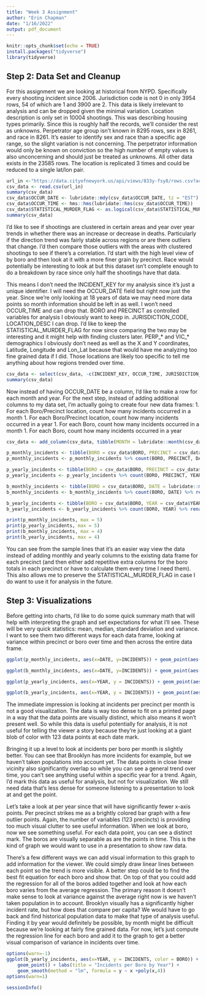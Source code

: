 ```yaml
---
title: "Week 3 Assignment"
author: "Erin Chapman"
date: "1/16/2022"
output: pdf_document
---
```


```r
knitr::opts_chunk$set(echo = TRUE)
install.packages("tidyverse")
library(tidyverse)
```

## Step 2: Data Set and Cleanup
For this assignment we are looking at historical from NYPD. Specifically every shooting incident since 2006. Jurisdiction code is not 0 in only 3954 rows, 54 of which are 1 and 3900 are 2. This data is likely irrelevant to analysis and can be dropped given the minimal variation. Location description is only set in 10004 shootings. This was describing housing types primarily. Since this is roughly half the records, we'll consider the rest as unknowns. Perpetrator age group isn't known in 8295 rows, sex in 8261, and race in 8261. It's easier to identify sex and race than a specific age range, so the slight variation is not concerning. The perpetrator information would only be known on conviction so the high number of empty values is also unconcerning and should just be treated as unknowns. All other data exists in the 23585 rows. The location is replicated 3 times and could be reduced to a single lat/lon pair.

```r
url_in <-"https://data.cityofnewyork.us/api/views/833y-fsy8/rows.csv?accessType=DOWNLOAD"
csv_data <- read.csv(url_in)
summary(csv_data)
csv_data$OCCUR_DATE <- lubridate::mdy(csv_data$OCCUR_DATE, tz = "EST")
csv_data$OCCUR_TIME <- hms::hms(lubridate::hms(csv_data$OCCUR_TIME))
csv_data$STATISTICAL_MURDER_FLAG <- as.logical(csv_data$STATISTICAL_MURDER_FLAG)
summary(csv_data)
```

I'd like to see if shootings are clustered in certain areas and year over year trends in whether there was an increase or decrease in deaths. Particularly if the direction trend was fairly stable across regions or are there outliers that change. I'd then compare those outliers with the areas with clustered shootings to see if there's a correlation. I'd start with the high level view of by boro and then look at it with a more finer grain by precinct. Race would potentially be interesting to look at but this dataset isn't complete enough to do a breakdown by race since only half the shootings have that data.

This means I don't need the INCIDENT_KEY for my analysis since it's just a unique identifier. I will need the OCCUR_DATE field but right now just the year. Since we're only looking at 18 years of data we may need more data points so month information should be left in as well. I won't need OCCUR_TIME and can drop that. BORO and PRECINCT as controlled variables for analysis I obviously want to keep in. JURISDICTION_CODE, LOCATION_DESC I can drop. I'd like to keep the STATISTICAL_MURDER_FLAG for now since comparing the two may be interesting and it might help with finding clusters later. PERP_* and VIC_* demographics I obviously don't need as well as the X and Y coordinates, Latitude, Longitude and Lon_Lat because that would have me analyzing too fine grained data if I did. Those locations are likely too specific to tell me anything about how regions trended over time.

```r
csv_data <- select(csv_data, -c(INCIDENT_KEY, OCCUR_TIME, JURISDICTION_CODE, LOCATION_DESC, PERP_AGE_GROUP, PERP_SEX, PERP_RACE, VIC_AGE_GROUP, VIC_SEX, VIC_RACE, X_COORD_CD, Y_COORD_CD, Latitude, Longitude, Lon_Lat))
summary(csv_data)
```

Now instead of having OCCUR_DATE be a column, I'd like to make a row for each month and year. For the next step, instead of adding additional columns to my data set, I'm actually going to create four new data frames:
1. For each Boro/Precinct location, count how many incidents occurred in a month
1. For each Boro/Precinct location, count how many incidents occurred in a year
1. For each Boro, count how many incidents occurred in a month
1. For each Boro, count how many incidents occurred in a year

```r
csv_data <- add_column(csv_data, tibble(MONTH = lubridate::month(csv_data$OCCUR_DATE), YEAR = lubridate::year(csv_data$OCCUR_DATE))) %>%select(-c(OCCUR_DATE))

p_monthly_incidents <- tibble(BORO = csv_data$BORO, PRECINCT = csv_data$PRECINCT, DATE = lubridate::make_date(csv_data$YEAR, csv_data$MONTH))
p_monthly_incidents <- p_monthly_incidents %>% count(BORO, PRECINCT, DATE) %>% rename(INCIDENTS = n)

p_yearly_incidents <- tibble(BORO = csv_data$BORO, PRECINCT = csv_data$PRECINCT, YEAR = csv_data$YEAR)
p_yearly_incidents <- p_yearly_incidents %>% count(BORO, PRECINCT, YEAR) %>% rename(INCIDENTS = n)

b_monthly_incidents <- tibble(BORO = csv_data$BORO, DATE = lubridate::make_date(csv_data$YEAR, csv_data$MONTH))
b_monthly_incidents <- b_monthly_incidents %>% count(BORO, DATE) %>% rename(INCIDENTS = n)

b_yearly_incidents <- tibble(BORO = csv_data$BORO, YEAR = csv_data$YEAR)
b_yearly_incidents <- b_yearly_incidents %>% count(BORO, YEAR) %>% rename(INCIDENTS = n)

print(p_monthly_incidents, max = 5)
print(p_yearly_incidents, max = 5)
print(b_monthly_incidents, max = 4)
print(b_yearly_incidents, max = 4)
```

You can see from the sample lines that it's an easier way view the data instead of adding monthly and yearly columns to the existing data frame for each precinct (and then either add repetitive extra columns for the boro totals in each precinct or have to calculate them every time I need them). This also allows me to preserve the STATISTICAL_MURDER_FLAG in case I do want to use it for analysis in the future.

## Step 3: Visualizations
Before getting into charts, I'd like to do some quick summary math that will help with interpreting the graph and set expectations for what I'll see. These will be very quick statistics: mean, median, standard deviation and variance. I want to see them two different ways for each data frame, looking at variance within precinct or boro over time and then across the entire data frame.

```r
ggplot(p_monthly_incidents, aes(x=DATE, y=INCIDENTS)) + geom_point(aes(color = factor(PRECINCT))) + labs(title = "Incidents per Precinct by Month")

ggplot(b_monthly_incidents, aes(x=DATE, y=INCIDENTS)) + geom_point(aes(color = factor(BORO))) + labs(title = "Incidents per Boro by Month")

ggplot(p_yearly_incidents, aes(x=YEAR, y = INCIDENTS)) + geom_point(aes(color = factor(PRECINCT))) + labs(title = "Incidents per Precinct by Year")

ggplot(b_yearly_incidents, aes(x=YEAR, y = INCIDENTS)) + geom_point(aes(color = factor(BORO))) + labs(title = "Incidents per Boro by Year")
```
The immediate impression is looking at incidents per precinct per month is not a good visualization. The data is way too dense to fit on a printed page in a way that the data points are visually distinct, which also means it won't present well. So while this data is useful potentially for analysis, it is not useful for telling the viewer a story because they're just looking at a giant blob of color with 123 data points at each date mark.

Bringing it up a level to look at incidents per boro per month is slightly better. You can see that Brooklyn has more incidents for example, but we haven't taken populations into account yet. The data points in close linear vicinity also significantly overlap so while you can see a general trend over time, you can't see anything useful within a specific year for a trend. Again, I'd mark this data as useful for analysis, but not for visualization. We still need data that's less dense for someone listening to a presentation to look at and get the point.

Let's take a look at per year since that will have significantly fewer x-axis points. Per precinct strikes me as a brightly colored bar graph with a few outlier points. Again, the number of variables (123 precincts) is providing too much visual clutter to see useful information. When we look at boro, now we see something useful. For each data point, you can see a distinct mark. The boros are visually separable as are the points in time. This is the kind of graph we would want to use in a presentation to show raw data.

There's a few different ways we can add visual information to this graph to add information for the viewer. We could simply draw linear lines between each point so the trend is more visible. A better step could be to find the best fit equation for each boro and show that. On top of that you could add the regression for all of the boros added together and look at how each boro varies from the average regression. The primary reason it doesn't make sense to look at variance against the average right now is we haven't taken population in to account. Brooklyn visually has a significantly higher incident rate, but how does that compare per capita? We would have to go back and find historical population data to make that type of analysis useful. Finding it by year would definitely be possible, by month might be difficult because we're looking at fairly fine grained data. For now, let's just compute the regression line for each boro and add it to the graph to get a better visual comparison of variance in incidents over time.

```r
options(warn=-1)
ggplot(b_yearly_incidents, aes(x=YEAR, y = INCIDENTS, color = BORO)) +
    geom_point() + labs(title = "Incidents per Boro by Year") +
    geom_smooth(method = "lm", formula = y ~ x +poly(x,4))
options(warn=1)
```

```r
sessionInfo()
```
